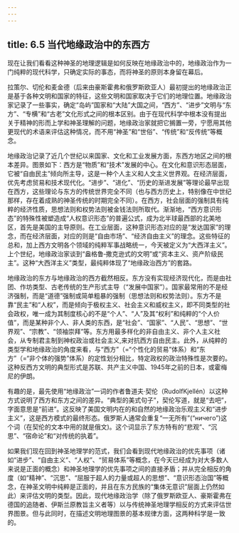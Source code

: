 ```yaml
---
---
---
```

title: 6.5 当代地缘政治中的东西方
---



现在让我们看看这种神圣的地理逻辑是如何反映在地缘政治中的，地缘政治作为一门纯粹的现代科学，只确定实际的事态，而将神圣的原则本身留在幕后。

拉策尔、切伦和麦金德（后来由豪斯霍弗和俄罗斯欧亚人）最初提出的地缘政治正是基于各种文明和国家的特征，这些文明和国家取决于它们的地理位置。地缘政治家记录了一些事实，确定“岛屿”国家和“大陆”大国之间，“西方”、“进步”文明与“东方”、“专横”和“古老”文化形式之间的根本区别。由于在现代科学中根本没有提出关于精神的形而上学和神圣理解的问题，地缘政治家就把它搁置一旁，宁愿用其他更现代的术语来评估这种情况，而不用“神圣”和“世俗”、“传统”和“反传统”等概念。

地缘政治记录了近几个世纪以来国家、文化和工业发展方面，东西方地区之间的根本差异。图景如下：西方是“物质”和“技术”发展的中心。在文化和意识形态层面，它被“自由民主”倾向所主导，这是一种个人主义和人文主义世界观。在经济层面，优先考虑贸易和技术现代化。“进步”、“进化”、“历史的渐进发展”等理论最早出现在西方，这些理论与东方的传统世界完全不同（也与西方历史上，特别像在中世纪那样，存在着成熟的神圣传统的时期完全不同）。在西方，社会层面的强制具有纯粹的经济性质，思想法则和权势法则被金钱法则所取代。渐渐地，“西方意识形态”的特殊性被塑造成“人权意识形态”的普遍公式，成为北半球最西部的北美地区，首先是美国的主导原则。在工业层面，这种意识形态对应的是“发达国家”的理念，而在经济层面，对应的则是“自由市场”、“经济自由主义”的理念。这些特征的总和，加上西方文明各个领域的纯粹军事战略统一，今天被定义为“大西洋主义”。上个世纪，地缘政治家谈到“盎格鲁‑撒克逊式的文明”或“资本主义、资产阶级民主”。这种“大西洋主义”类型，最纯粹体现了“地缘政治西方”的套路。

地缘政治的东方与地缘政治的西方截然相反。东方没有实现经济现代化，而是由社团、作坊类型、古老传统的生产形式主导（“发展中国家”）。国家最常用的不是经济强制，而是“道德”强制或简单粗暴的强制（思想法则和权势法则）。东方不是靠“民主”和“人权”，而是倾向于极权主义、社会主义和威权主义，即不同类型的社会政权，唯一成为其制度核心的不是“个人”、“人”及其“权利”和纯粹的“个人价值”，而是某种非个人、非人类的东西，是“社会”、“国家”、“人民”、“思想”、“世界观”、“宗教”、“领袖崇拜”等。东方用最多样化的非自由主义、非个人主义社会，从专制君主制到神权政治或社会主义,来对抗西方自由民主。此外，从纯粹的类型学和地缘政治的角度来看，与“西方”（=“个性化的贸易”体系）和“东方”（=“非个体的强势”体系）的定性划分相比，特定政权的政治特殊性是次要的。这种反西方文明的典型形式是苏联、共产主义中国、1945年之前的日本，或霍梅尼的伊朗。

有趣的是，最先使用“地缘政治”一词的作者鲁道夫·契伦（RudolfKjellén）以这种方式说明了西方和东方之间的差异。“典型的美式句子”，契伦写道，就是“去吧”，字面意思是“前进”。这反映了美国文明内在的和自然的地缘政治乐观主义和“进步主义”，这是西方模式的最终形态。俄罗斯人通常会重复“一无所有”(“ничего”)这个词（在契伦的文本中用的就是俄文)。这个词显示了东方特有的“悲观”、“沉思”、“宿命论”和“对传统的执着”。

如果我们现在回到神圣地理学的范式，我们会看到现代地缘政治的优先事项（诸如“进步”、“自由主义”、“人权”、“贸易体系”等概念，在今天已经成为对大多数人来说是正面的概念）和神圣地理学的优先事项之间的直接矛盾；并从完全相反的角度（如“精神”、“沉思”、“屈服于超人的力量或超人的思想”、“意识形态治国”等概念，在神圣文明中纯粹是正面的，并且在东方民族的“集体无意识”层面上仍然如此）来评估文明的类型。因此，现代地缘政治学（除了俄罗斯欧亚人、豪斯霍弗在德国的追随者、伊斯兰原教旨主义者等）以与传统神圣地理学相反的方式来评估世界图景。但与此同时，在描述文明地理图景的基本规律方面，这两种科学是一致的。